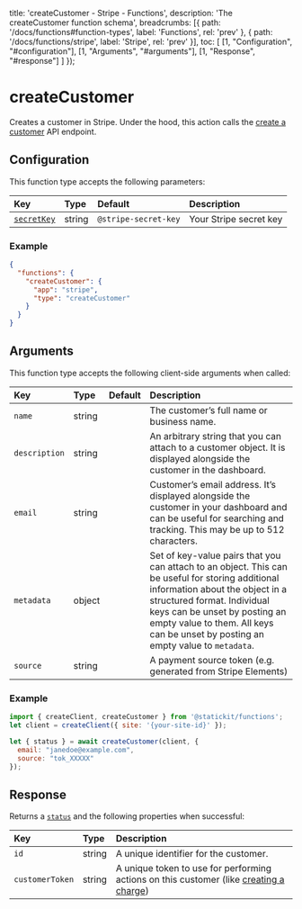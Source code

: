 
  title: 'createCustomer - Stripe - Functions',
  description: 'The createCustomer function schema',
  breadcrumbs: [{
    path: '/docs/functions#function-types',
    label: 'Functions',
    rel: 'prev'
  },
  {
    path: '/docs/functions/stripe',
    label: 'Stripe',
    rel: 'prev'
  }],
  toc: [
    [1, "Configuration", "#configuration"],
    [1, "Arguments", "#arguments"],
    [1, "Response", "#response"]
  ]
});

# createCustomer

Creates a customer in Stripe. Under the hood, this action calls the [create a customer](https://stripe.com/docs/api/customers/create) API endpoint.

## Configuration

This function type accepts the following parameters:

| Key                        | Type                     | Default                        | Description                                                  |
| :------------------------- | :----------------------- | :----------------------------- | :----------------------------------------------------------- |
| [`secretKey`](/docs/functions/stripe#secret-key)       | string                   | `@stripe-secret-key`           | Your Stripe secret key                                      |

### Example

```json
{
  "functions": {
    "createCustomer": {
      "app": "stripe",
      "type": "createCustomer"
    }
  }
}
```

## Arguments

This function type accepts the following client-side arguments when called:

| Key                        | Type                     | Default                        | Description                                                  |
| :------------------------- | :----------------------- | :----------------------------- | :----------------------------------------------------------- |
| `name`                     | string                   |                                | The customer’s full name or business name.                             |
| `description`              | string                   |                                | An arbitrary string that you can attach to a customer object. It is displayed alongside the customer in the dashboard.                             |
| `email`                    | string                   |                                | Customer’s email address. It’s displayed alongside the customer in your dashboard and can be useful for searching and tracking. This may be up to 512 characters. |
| `metadata`                 | object                   |                                | Set of key-value pairs that you can attach to an object. This can be useful for storing additional information about the object in a structured format. Individual keys can be unset by posting an empty value to them. All keys can be unset by posting an empty value to `metadata`. |
| `source`                   | string                   |                                | A payment source token (e.g. generated from Stripe Elements) |

### Example

```js
import { createClient, createCustomer } from '@statickit/functions';
let client = createClient({ site: '{your-site-id}' });

let { status } = await createCustomer(client, {
  email: "janedoe@example.com",
  source: "tok_XXXXX"
});
```

## Response

Returns a [`status`](/docs/functions#responses) and the following properties when successful:

| Key                        | Type                     |  Description                                                 |
| :------------------------- | :----------------------- | :----------------------------------------------------------- |
| `id`                       | string                   | A unique identifier for the customer.                        |
| `customerToken`            | string                   | A unique token to use for performing actions on this customer (like [creating a charge](/docs/functions/stripe/create-charge)) |
